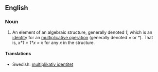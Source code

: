 ==English==

===Noun===

# {{mathematics}} An element of an algebraic structure, generally denoted ''1'', which is an [[identity]] for an [[multiplicative operation]] (generally denoted ''&times;'' or ''*'').  That is, ''x*1 = 1*x = x'' for any ''x'' in the structure.

====Translations====
*Swedish: [[multiplikativ identitet]]